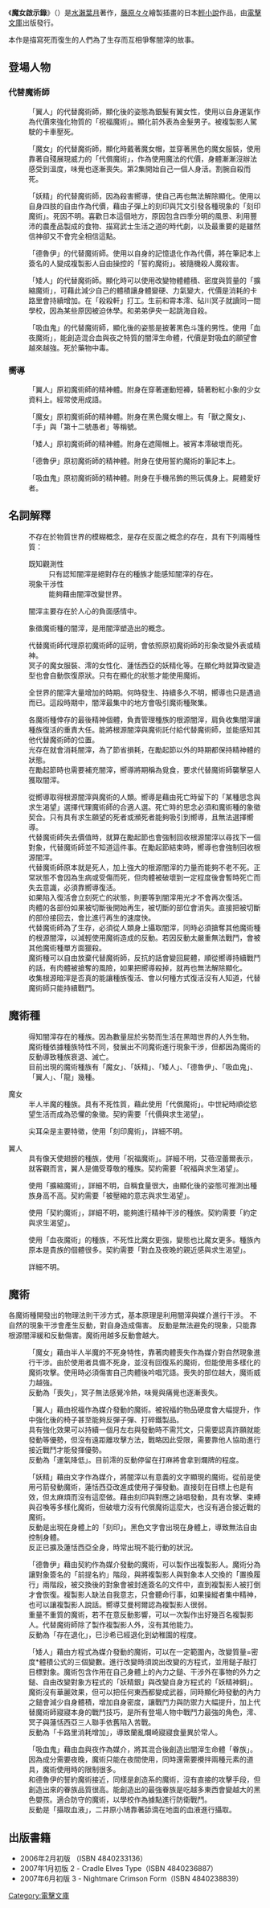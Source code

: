 {{Infobox animanga/Headerofja
| 標題 = 魔女啟示錄
| 圖像 = 
| 尺寸 = 
| 說明 = 
| 日文名稱 = ぼくと魔女式アポカリプス
| 英文名稱 = 
| 假名 = 
| 羅馬字 = Boku to Majoshiki Apokaripus
| 類型 = 
}}{{Infobox animanga/Novel
| 輕小說 = 是
| 著者 = [[水瀨葉月|水瀨葉月]]
| 插圖 = [[藤原々々|藤原々々]]
| 出版社 = {{flagicon|Japan}} [[ASCII_Media_Works|ASCII Media Works]]
| label = [[電擊文庫|電擊文庫]]
| 連載雜誌 = 
| 開始 = 2006年2月10日
| 結束 = 2007年6月10日
| 冊數 = {{flagicon|Japan}}全3冊
}} 
{{Infobox animanga/Footerofja}}

《'''魔女啟示錄'''》（{{lang|ja|ぼくと魔女式アポカリプス}}）是[[水瀨葉月|水瀨葉月]]著作，[[藤原々々|藤原々々]]繪製插畫的日本[[輕小說|輕小說]]作品，由[[電擊文庫|電擊文庫]]出版發行。

本作是描寫死而復生的人們為了生存而互相爭奪闇滓的故事。

==登場人物==
===代替魔術師===
;{{nihongo|宵本 澪|宵本 澪（よいもと れい）}}
:「翼人」的代替魔術師，顯化後的姿態為銀髮有翼女性，使用以自身運氣作為代價來強化物質的「祝福魔術」。顯化前外表為金髮男子。被複製影人駕駛的卡車壓死。

;{{nihongo|砧川 冥子|砧川 冥子（きぬたがわ めいこ）}}
:「魔女」的代替魔術師，顯化時戴著魔女帽，並穿著黑色的魔女服裝，使用靠著自殘展現威力的「代償魔術」，作為使用魔法的代價，身體漸漸沒辦法感受到溫度，味覺也逐漸喪失。第2集開始自己一個人身活。割腕自殺而死。

;{{nihongo|蓮恬西亞•伊茲萊蒂|レンテンシア・イズラデリ}}
:「妖精」的代替魔術師，因為殺害嚮導，使自己再也無法解除顯化。使用以自身四肢的自由作為代價，藉由子彈上的刻印與咒文引發各種現象的「刻印魔術」。死因不明。喜歡日本這個地方，原因包含四季分明的風景、利用豐沛的農產品製成的食物、描寫武士生活之道的時代劇，以及最重要的是雖然信神卻又不會完全相信這點。

;{{nihongo|天堂 巳沙希|天堂 巳沙希(てんどう みさき)}}
:「德魯伊」的代替魔術師。使用以自身的記憶退化作為代價，將在筆記本上簽名的人變成複製影人自由操控的「誓約魔術」。被隨機殺人魔殺害。

;{{nihongo|蘭亂爛崎 寢寢|蘭乱爛崎 寝々（らんらんらんざき ねね）)}}
:「矮人」的代替魔術師。顯化時可以使用改變物體體積、密度與質量的「擴縮魔術」，可藉此減少自己的體積讓身體變硬、力氣變大，代價是消耗的卡路里會持續增加。在「殺殺軒」打工。生前和霄本澪、砧川冥子就讀同一間學校，因為某些原因被迫休學。和弟弟伊央一起跳海自殺。

;{{nihongo|二井原 小鳩|二井原 小鳩（にいはら こばと）}}
:「吸血鬼」的代替魔術師，顯化後的姿態是披著黑色斗篷的男性。使用「血夜魔術」，能創造混合血與夜之特質的闇滓生命體，代價是對吸血的願望會越來越強。死於藥物中毒。

===嚮導===
;{{nihongo|艾蓓涅蕾爾|エベネゼル　♀}}
:「翼人」原初魔術師的精神體。附身在穿著運動短褲，騎著粉紅小象的少女資料上。經常使用成語。

;{{nihongo|阿蓓拉茲•吾爾麗希|アヴェイラーズ・ウルリッヒ　♀}}
:「魔女」原初魔術師的精神體。附身在黑色魔女帽上。有「獸之魔女」、「手」與「第十二號愚者」等稱號。

;{{nihongo|伊央|イオ　♂}}
:「矮人」原初魔術師的精神體。附身在遮陽帽上。被宵本澪破壞而死。

;{{nihongo|艾曼柯爾|エマンコール　♂}}
:「德魯伊」原初魔術師的精神體。附身在使用誓約魔術的筆記本上。

;{{nihongo|克里曼邊境伯|キュリーマー辺境伯　♂}}
:「吸血鬼」原初魔術師的精神體。附身在手機吊飾的熊玩偶身上。屍體愛好者。

==名詞解釋==
;{{nihongo|闇滓|闇滓（アンシィ）}}
:不存在於物質世界的模糊概念，是存在反面之概念的存在，具有下列兩種性質：
:;既知觀測性
::只有認知闇滓是絕對存在的種族才能感知闇滓的存在。
:;現象干涉性
::能夠藉由闇滓改變世界。
:闇滓主要存在於人心的負面感情中。

;{{nihongo|根源闇滓|根源闇滓（ルート・アンシィ）}}
:象徵魔術種的闇滓，是用闇滓塑造出的概念。

;{{nihongo|顯化|顕化（アピアランス）}}
:代替魔術師代理原初魔術師的証明，會依照原初魔術師的形象改變外表或精神。
:冥子的魔女服裝、澪的女性化、蓮恬西亞的妖精化等。在顯化時就算改變造型也會自動恢復原狀。只有在顯化的狀態才能使用魔術。

;{{nihongo|勵起節|励起節（エキサイテイション）}}
:全世界的闇滓大量增加的時期。何時發生、持續多久不明，嚮導也只是遇過而已。這段時期中，闇滓最集中的地方會吸引魔術種聚集。

;{{nihongo|嚮導|導き手（ナビゲータ）}}
:各魔術種倖存的最後精神個體，負責管理種族的根源闇滓，肩負收集闇滓讓種族復活的重責大任。能將根源闇滓與魔術託付給代替魔術師，並能感知其他代替魔術師的位置。
:光存在就會消耗闇滓，為了節省損耗，在勵起節以外的時期都保持精神體的狀態。
:在勵起節時也需要補充闇滓，嚮導將期稱為覓食，要求代替魔術師襲擊惡人獲取闇滓。

;{{nihongo|代替魔術師|代替魔術師（ポステリオルマギス）}}
:從嚮導取得根源闇滓與魔術的人類。嚮導是藉由死亡時留下的「某種思念與求生渴望」選擇代理魔術師的合適人選。死亡時的思念必須和魔術種的象徵契合。只有具有求生願望的死者或瀕死者能夠吸引到嚮導，且無法選擇嚮導。
:代替魔術師失去價值時，就算在勵起節也會強制回收根源闇滓以尋找下一個對象，代替魔術師並不知道這件事。在勵起節結束時，嚮導也會強制回收根源闇滓。
:代替魔術師原本就是死人，加上強大的根源闇滓的力量而能夠不老不死。正常狀態不會因為生病或受傷而死，但肉體被破壞到一定程度後會暫時死亡而失去意識，必須靠嚮導復活。
:如果陷入復活會立刻死亡的狀態，則要等到闇滓用光才不會再次復活。
:肉體的各部份如果被切斷後開始再生，被切斷的部位會消失。直接把被切斷的部份接回去，會比進行再生的速度快。
:代替魔術師為了生存，必須從人類身上攝取闇滓，同時必須搶奪其他魔術種的根源闇滓，以減輕使用魔術造成的反動。若因反動太嚴重無法戰鬥，會被其他魔術種單方面獵殺。
:魔術種可以自由放棄代替魔術師，反抗的話會變回屍體，順從嚮導持續戰鬥的話，有肉體被搶奪的風險，如果把嚮導殺掉，就再也無法解除顯化。
:收集根源暗滓是否真的能讓種族復活、會以何種方式復活沒有人知道，代替魔術師只能持續戰鬥。

==魔術種==
:得知闇滓存在的種族。因為數量屈於劣勢而生活在黑暗世界的人外生物。
:魔術種依據種族特性不同，發展出不同魔術進行現象干涉，但都因為魔術的反動導致種族衰退、滅亡。
:目前出現的魔術種族有「魔女」、「妖精」、「矮人」、「德魯伊」、「吸血鬼」、「翼人」、「龍」幾種。

;魔女
:半人半魔的種族。具有不死性質，藉此使用「代償魔術」。中世紀時順從慾望生活而成為恐懼的象徵。契約需要「代價與求生渴望」。

;{{nihongo|妖精|エルフ}}
:尖耳朵是主要特徵，使用「刻印魔術」，詳細不明。

;翼人
:具有像天使翅膀的種族，使用「祝福魔術」。詳細不明，艾蓓涅蕾爾表示，就客觀而言，翼人是備受尊敬的種族。契約需要「祝福與求生渴望」。

;{{nihongo|矮人|ドワーフ}}
:使用「擴縮魔術」，詳細不明，自稱食量很大，由顯化後的姿態可推測出種族身高不高。契約需要「被壓縮的意志與求生渴望」。

;{{nihongo|德魯伊|ドルイド}}
:使用「契約魔術」，詳細不明，能夠進行精神干涉的種族。契約需要「約定與求生渴望」。

;{{nihongo|吸血鬼|ヴァンパイア}}
:使用「血夜魔術」的種族，不死性比魔女更強，變態也比魔女更多。種族內原本是貴族的個體很多。契約需要「對血及夜晚的親近感與求生渴望」。

;{{nihongo|龍|ドラゴン}}
:詳細不明。

==魔術==
各魔術種開發出的物理法則干涉方式，基本原理是利用闇滓與媒介進行干涉。
不自然的現象干涉會產生反動，對自身造成傷害。
反動是無法避免的現象，只能靠根源闇滓緩和反動傷害。魔術用越多反動會越大。



;{{nihongo|代償魔術|代償魔術（ペインマジック）}}
:「魔女」藉由半人半魔的不死身特性，靠著肉體喪失作為媒介對自然現象進行干涉。由於使用者具備不死身，並沒有回復系的魔術，但能使用多樣化的魔術攻擊。使用時必須傷害自己肉體後吟唱咒語。喪失的部位越大，魔術威力越強。
:反動為「喪失」，冥子無法感覺冷熱，味覺與痛覺也逐漸喪失。

;{{nihongo|祝福魔術|祝福魔術（ブレスマジック）}}
:「翼人」藉由祝福作為媒介發動的魔術。被祝福的物品硬度會大幅提升，作中強化後的椅子甚至能夠反彈子彈、打碎鐵製品。
:具有強化效果可以持續一個月左右與發動時不需咒文，只需要認真許願就能發動等優勢，但沒有遠距離攻擊方法，戰略因此受限，需要靠他人協助進行接近戰鬥才能發揮優勢。
:反動為「運氣降低」。目前澪的反動停留在打麻將會拿到爛牌的程度。

;{{nihongo|刻印魔術|刻印魔術（ルーンマジック）}}
:「妖精」藉由文字作為媒介，將闇滓以有意義的文字顯現的魔術。從前是使用弓箭發動魔術，蓮恬西亞改進成使用子彈發動。直接刻在目標上也是有效，但太麻煩而沒有這麼做。藉由刻印與對應之詠唱發動，具有攻擊、束縛與召喚等多樣化魔術，但破壞力沒有代償魔術這麼大，也沒有適合接近戰的魔術。
:反動是出現在身體上的「刻印」。黑色文字會出現在身體上，導致無法自由控制身體。
:反正已擴及蓮恬西亞全身，時常出現不能行動的狀況。

;{{nihongo|誓約魔術|誓約魔術（ゲッシュマジック）}}
:「德魯伊」藉由契約作為媒介發動的魔術，可以製作出複製影人。魔術分為讓對象簽名的「前提名約」階段，與將複製影人與對象本人交換的「置換履行」兩階段，被交換後的對象會被封進簽名的文件中，直到複製影人被打倒才會恢復。複製影人缺法自我意志，只會聽命行事，如果操縱者集中精神，也可以讓複製影人說話。嚮導艾曼柯爾認為複製影人很弱。
:重量不重質的魔術，若不在意反動影響，可以一次製作出好幾百名複製影人。代替魔術師除了製作複製影人外，沒有其他能力。
:反動為「存在退化」，巳沙希已經退化到幼稚園的程度。

;{{nihongo|擴縮魔術|拡縮魔術（スクイーズマジック）}}
:「矮人」藉由方程式為媒介發動的魔術，可以在一定範圍內，改變質量=密度*體積公式的三個變數。進行改變時須說出改變的方程式，並用鎚子敲打目標對象。魔術包含作用在自己身體上的內力之鎚、干涉外在事物的外力之鎚、自由改變對象方程式的「妖精銀」與改變自身方程式的「妖精神銅」。魔術沒有華麗效果，但可以把任何東西都變成武器，同時顯化時發動的內力之鎚會減少自身體積，增加自身密度，讓戰鬥力與防禦力大幅提升，加上代替魔術師寢寢本身的戰鬥技巧，是所有登場人物中戰鬥力最強的角色，澪、冥子與蓮恬西亞三人聯手依舊陷入苦戰。
:反動為「卡路里消耗增加」，導致蘭亂爛崎寢寢食量異於常人。

;{{nihongo|血夜魔術|血夜魔術（ブラッドマジック）}}
:「吸血鬼」藉由血與夜作為媒介，將其混合後創造出闇滓生命體「眷族」。因為成分需要夜晚，魔術只能在夜間使用，同時還需要攪拌兩種元素的道具，魔術使用時的限制很多。
:和德魯伊的誓約魔術接近，同樣是創造系的魔術，沒有直接的攻擊手段，但創造出來的眷族品質很高。能創造出的最強眷族是吃越多東西會變越大的黑色嬰孩。適合防守的魔術，以學校作為據點進行防衛戰鬥。
:反動是「攝取血液」，二井原小鳩靠著舔滴在地面的血液進行攝取。

==出版書籍==
*2006年2月初版 {{lang|ja|ぼくと魔女式アポカリプス}}（ISBN 4840233136）
*2007年1月初版 {{lang|ja|ぼくと魔女式アポカリプス}}2 - Cradle Elves Type（ISBN 4840236887）
*2007年6月初版 {{lang|ja|ぼくと魔女式アポカリプス}}3 - Nightmare Crimson Form（ISBN 4840238839）

{{DEFAULTSORT:Boku to Majoshiki Apokaripus}}
[[Category:電擊文庫|Category:電擊文庫]]